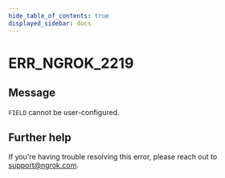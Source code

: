 ```yaml
---
hide_table_of_contents: true
displayed_sidebar: docs
---
```



# ERR_NGROK_2219

## Message

`FIELD` cannot be user-configured.

<ErrorDetails error="err_ngrok_2219" />

## Further help

If you're having trouble resolving this error, please reach out to [support@ngrok.com](mailto:support@ngrok.com?subject=Help%20with%20ERR_NGROK_2219).
